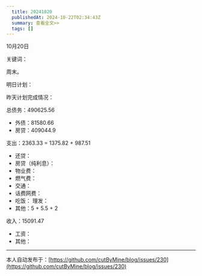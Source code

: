 ```yaml
---
  title: 20241020
  publishedAt: 2024-10-22T02:34:43Z
  summary: 查看全文>>
  tags: []
---
```


10月20日 

关键词：

周末。

明日计划：

昨天计划完成情况：

总债务：490625.56
- 外债：81580.66
- 房贷：409044.9

支出：2363.33 = 1375.82 + 987.51
- 还贷：
- 房贷（纯利息）：
- 物业费：
- 燃气费：
- 交通：
- 话费网费：
- 吃饭：
 理发：
- 其他：5 + 5.5 + 2

收入：15091.47
- 工资：
- 其他：


---
本人自动发布于：[https://github.com/cutByMine/blog/issues/230](https://github.com/cutByMine/blog/issues/230)
